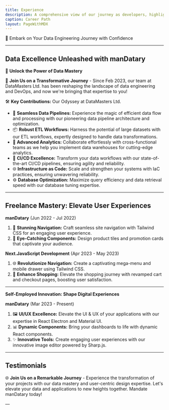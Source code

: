 ```yaml
---
title: Experience
description: A comprehensive view of our journey as developers, highlighting core projects and lovely experiences.
caption: Career Path
layout: PageWithMDX
---
```


🚀 Embark on Your Data Engineering Journey with Confidence

---

## Data Excellence Unleashed with manDatary

🌟 **Unlock the Power of Data Mastery**

📅 **Join Us on a Transformative Journey** - Since Feb 2023, our team at DataMasters Ltd. has been reshaping the landscape of data engineering and DevOps, and now we're bringing that expertise to you!

🛠️ **Key Contributions:** Our Odyssey at DataMasters Ltd.

- 🚀 **Seamless Data Pipelines:** Experience the magic of efficient data flow and processing with our pioneering data pipeline architecture and optimization.
- 📦 **Robust ETL Workflows:** Harness the potential of large datasets with our ETL workflows, expertly designed to handle data transformations.
- 🤝 **Advanced Analytics:** Collaborate effortlessly with cross-functional teams as we help you implement data warehouses for cutting-edge analytics.
- 🔄 **CI/CD Excellence:** Transform your data workflows with our state-of-the-art CI/CD pipelines, ensuring agility and reliability.
- 🌐 **Infrastructure as Code:** Scale and strengthen your systems with IaC practices, ensuring unwavering reliability.
- ⚙️ **Database Optimization:** Maximize query efficiency and data retrieval speed with our database tuning expertise.

---

## Freelance Mastery: Elevate User Experiences

**manDatary** (Jun 2022 - Jul 2022)

1. 🎨 **Stunning Navigation:** Craft seamless site navigation with Tailwind CSS for an engaging user experience.
2. 🌟 **Eye-Catching Components:** Design product tiles and promotion cards that captivate your audience.

**Next.JavaScript Development** (Apr 2023 - May 2023)

1. 🌐 **Revolutionize Navigation:** Create a captivating mega-menu and mobile drawer using Tailwind CSS.
2. 🛒 **Enhance Shopping:** Elevate the shopping journey with revamped cart and checkout pages, boosting user satisfaction.

---

**Self-Employed Innovation: Shape Digital Experiences**

**manDatary** (Mar 2023 - Present)

1. 🖼️ **UI/UX Excellence:** Elevate the UI & UX of your applications with our expertise in React Electron and Material UI.
2. 📊 **Dynamic Components:** Bring your dashboards to life with dynamic React components.
3. ✨ **Innovative Tools:** Create engaging user experiences with our innovative image editor powered by Sharp.js.

---

## Testimonials

🌐 **Join Us on a Remarkable Journey** - Experience the transformation of your projects with our data mastery and user-centric design expertise. Let's elevate your data and applications to new heights together. Mandate manDatary today!

&mdash;
